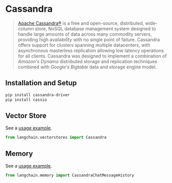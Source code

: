 # Cassandra

>[Apache Cassandra®](https://cassandra.apache.org/) is a free and open-source, distributed, wide-column
> store, NoSQL database management system designed to handle large amounts of data across many commodity servers, 
> providing high availability with no single point of failure. Cassandra offers support for clusters spanning
> multiple datacenters, with asynchronous masterless replication allowing low latency operations for all clients. 
> Cassandra was designed to implement a combination of _Amazon's Dynamo_ distributed storage and replication
> techniques combined with _Google's Bigtable_ data and storage engine model.
 
## Installation and Setup

```bash
pip install cassandra-driver
pip install cassio
```



## Vector Store

See a [usage example](/docs/integrations/vectorstores/cassandra).

```python
from langchain.vectorstores import Cassandra
```



## Memory

See a [usage example](/docs/integrations/memory/cassandra_chat_message_history).

```python
from langchain.memory import CassandraChatMessageHistory
```
